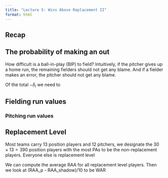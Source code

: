 ```yaml
---
title: "Lecture 5: Wins Above Replacement II"
format: html
---
```


## Recap


## The probability of making an out

How difficult is a ball-in-play (BIP) to field? 
Intuitively, if the pitcher gives up a home run, the remaining fielders should not get any blame. And if a fielder makes an error, the pitcher should not get any blame.

Of the total $-\delta_{i}$ we need to 

<!--
  hit location: position of first fielder to touch the ball
    Use this when 
  hc_x, hc_y: plot them all to get a sense of where things are; we can rotate by 180 ccw so that home plate is at the bottom and then we can translate so home plate is at (0,0)
-->

## Fielding run values


<!--
  1. Fit a GAM for probability an out occurs on BIP i: p_i
  2. Give -delta * (1 - p_i) to pitcher and -delta * p_i to fielders. Call this delta_f
  3. For each fielding position, we need to know prob. that they could have made that out
  For BIP i we compute probability that each position could make the out; then we normalize to get s_il. 
  Regress delta_f * s onto parks; residualize to get RAA_f
-->

### Pitching run values

<!--
  Regress delta_f for pitchers onto park and platoon indicator
-->

## Replacement Level

Most teams carry 13 position players and 12 pitchers, we designate the $30 \times 13 = 390$ position players with the most PAs to be the non-replacement players. Everyone else is replacement level


We can compute the average RAA for all replacement level players. Then we look at (RAA_p - RAA_shadow)/10 to be WAR

